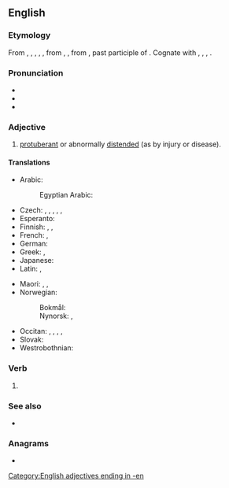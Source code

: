 ==English==

===Etymology===
From {{inh|en|enm|swollen}}, {{m|enm|i-swolle}}, {{m|enm|y-swolle}}, {{m|enm|yswolle}}, {{m|enm|ȝeswollen}}, from {{inh|en|ang|swollen}}, {{m|ang|ġeswollen}}, from {{inh|en|gem-pro|*swullanaz}}, past participle of {{der|en|gem-pro|*swellaną|t=to swell}}. Cognate with {{cog|fy|swollen|t=swollen}}, {{cog|nl|gezwollen|t=swollen}}, {{cog|de|geschwollen|t=swollen}}, {{cog|sv|svullen|t=swollen}}.

===Pronunciation===
* {{IPA|en|/ˈswəʊlən/}}
* {{audio|en|LL-Q1860 (eng)-Back ache-swollen.wav|Audio}}
* {{rhymes|en|əʊlən}}

===Adjective===
{{en-adj|more}}

# [[protuberant]] or abnormally [[distended]] (as by injury or disease).

====Translations====
{{trans-top|distended}}
* Arabic:
*: Egyptian Arabic: {{t|arz|وارم|tr=wārim}}
* Czech: {{t|cs|opuchlý}}, {{t|cs|zduřelý}}, {{t|cs|nabobtnalý}}, {{t|cs|nateklý}}, {{t|cs|vzedmutý}}, {{t|cs|dmoucí se}}
* Esperanto: {{t|eo|ŝveligita}}
* Finnish: {{t|fi|ajettunut}}, {{t+|fi|turvonnut}}, {{t+|fi|paisunut}}
* French: {{t+|fr|enflé}}, {{t+|fr|gonflé}}
* German: {{t+|de|angeschwollen}}
* Greek: {{t+|el|πρησμένος}}, {{t+|el|φουσκωμένος}}
* Japanese: {{t|ja|腫れた|tr=hareta}}
* Latin: {{t|la|tumidus}}, {{t|la|aemidus}}
{{trans-mid}}
* Maori: {{t|mi|matakoma}}, {{t|mi|tetere}}, {{t|mi|uruuru}}
* Norwegian:
*: Bokmål: {{t|nb|svullen}}
*: Nynorsk: {{t|nn|svullen}}, {{t|nn|svollen}}
* Occitan: {{t|oc|conflat}}, {{t|oc|bufat}}, {{t|oc|bofat}}, {{t|oc|embofit}}, {{t|oc|espompit}}
* Slovak: {{t|sk|opuchnutý}}
* Westrobothnian: {{t|gmq-bot|sulli}}
{{trans-bottom}}

===Verb===
{{head|en|verb form}}

# {{past participle of|en|swell|nocat=1}}

===See also===
* {{l|en|swole}}

===Anagrams===
* {{anagrams|en|a=ellnosw|Nowells|nowells}}

[[Category:English adjectives ending in -en]]